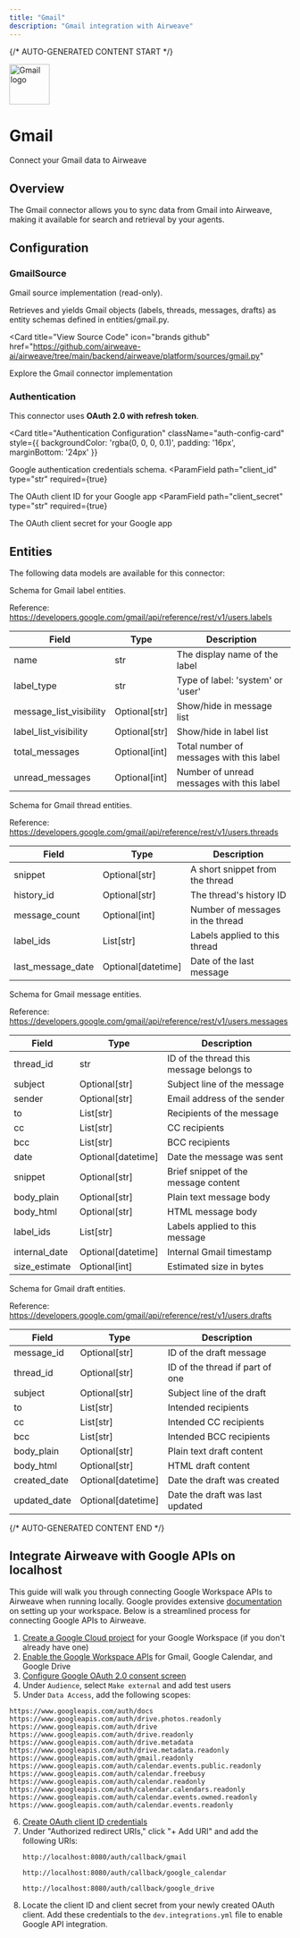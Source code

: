 ```yaml
---
title: "Gmail"
description: "Gmail integration with Airweave"
---
```


{/* AUTO-GENERATED CONTENT START */}



<div className="connector-header">
  <img src="icon.svg" alt="Gmail logo" width="72" height="72" className="connector-icon" />
  <div className="connector-info">
    <h1>Gmail</h1>
    <p>Connect your Gmail data to Airweave</p>
  </div>
</div>

## Overview

The Gmail connector allows you to sync data from Gmail into Airweave, making it available for search and retrieval by your agents.

## Configuration


### GmailSource

Gmail source implementation (read-only).

Retrieves and yields Gmail objects (labels, threads, messages, drafts)
as entity schemas defined in entities/gmail.py.


<Card
  title="View Source Code"
  icon="brands github"
  href="https://github.com/airweave-ai/airweave/tree/main/backend/airweave/platform/sources/gmail.py"
>
  Explore the Gmail connector implementation
</Card>

### Authentication

This connector uses **OAuth 2.0 with refresh token**.

<Card
  title="Authentication Configuration"
  className="auth-config-card"
  style={{ backgroundColor: 'rgba(0, 0, 0, 0.1)', padding: '16px', marginBottom: '24px' }}
>

Google authentication credentials schema.
<ParamField
  path="client_id"
  type="str"
  required={true}
>
  The OAuth client ID for your Google app
</ParamField>
<ParamField
  path="client_secret"
  type="str"
  required={true}
>
  The OAuth client secret for your Google app
</ParamField>
</Card>


## Entities

The following data models are available for this connector:

<Accordion title="GmailLabelEntity">

Schema for Gmail label entities.

Reference: https://developers.google.com/gmail/api/reference/rest/v1/users.labels

| Field | Type | Description |
|-------|------|-------------|
| name | str | The display name of the label |
| label_type | str | Type of label: 'system' or 'user' |
| message_list_visibility | Optional[str] | Show/hide in message list |
| label_list_visibility | Optional[str] | Show/hide in label list |
| total_messages | Optional[int] | Total number of messages with this label |
| unread_messages | Optional[int] | Number of unread messages with this label |

</Accordion>
<Accordion title="GmailThreadEntity">

Schema for Gmail thread entities.

Reference: https://developers.google.com/gmail/api/reference/rest/v1/users.threads

| Field | Type | Description |
|-------|------|-------------|
| snippet | Optional[str] | A short snippet from the thread |
| history_id | Optional[str] | The thread's history ID |
| message_count | Optional[int] | Number of messages in the thread |
| label_ids | List[str] | Labels applied to this thread |
| last_message_date | Optional[datetime] | Date of the last message |

</Accordion>
<Accordion title="GmailMessageEntity">

Schema for Gmail message entities.

Reference: https://developers.google.com/gmail/api/reference/rest/v1/users.messages

| Field | Type | Description |
|-------|------|-------------|
| thread_id | str | ID of the thread this message belongs to |
| subject | Optional[str] | Subject line of the message |
| sender | Optional[str] | Email address of the sender |
| to | List[str] | Recipients of the message |
| cc | List[str] | CC recipients |
| bcc | List[str] | BCC recipients |
| date | Optional[datetime] | Date the message was sent |
| snippet | Optional[str] | Brief snippet of the message content |
| body_plain | Optional[str] | Plain text message body |
| body_html | Optional[str] | HTML message body |
| label_ids | List[str] | Labels applied to this message |
| internal_date | Optional[datetime] | Internal Gmail timestamp |
| size_estimate | Optional[int] | Estimated size in bytes |

</Accordion>
<Accordion title="GmailDraftEntity">

Schema for Gmail draft entities.

Reference: https://developers.google.com/gmail/api/reference/rest/v1/users.drafts

| Field | Type | Description |
|-------|------|-------------|
| message_id | Optional[str] | ID of the draft message |
| thread_id | Optional[str] | ID of the thread if part of one |
| subject | Optional[str] | Subject line of the draft |
| to | List[str] | Intended recipients |
| cc | List[str] | Intended CC recipients |
| bcc | List[str] | Intended BCC recipients |
| body_plain | Optional[str] | Plain text draft content |
| body_html | Optional[str] | HTML draft content |
| created_date | Optional[datetime] | Date the draft was created |
| updated_date | Optional[datetime] | Date the draft was last updated |

</Accordion>




{/* AUTO-GENERATED CONTENT END */}

## Integrate Airweave with Google APIs on localhost

This guide will walk you through connecting Google Workspace APIs to Airweave when running locally.
Google provides extensive [documentation](https://developers.google.com/workspace/guides/get-started) on setting up your workspace.
Below is a streamlined process for connecting Google APIs to Airweave.

1. [Create a Google Cloud project](https://developers.google.com/workspace/guides/create-project) for your Google Workspace (if you don't already have one)
2. [Enable the Google Workspace APIs](https://developers.google.com/workspace/guides/enable-apis) for Gmail, Google Calendar, and Google Drive
3. [Configure Google OAuth 2.0 consent screen](https://developers.google.com/workspace/guides/configure-oauth-consent)
4. Under `Audience`, select `Make external` and add test users
5. Under `Data Access`, add the following scopes:

```
https://www.googleapis.com/auth/docs
https://www.googleapis.com/auth/drive.photos.readonly
https://www.googleapis.com/auth/drive
https://www.googleapis.com/auth/drive.readonly
https://www.googleapis.com/auth/drive.metadata
https://www.googleapis.com/auth/drive.metadata.readonly
https://www.googleapis.com/auth/gmail.readonly
https://www.googleapis.com/auth/calendar.events.public.readonly
https://www.googleapis.com/auth/calendar.freebusy
https://www.googleapis.com/auth/calendar.readonly
https://www.googleapis.com/auth/calendar.calendars.readonly
https://www.googleapis.com/auth/calendar.events.owned.readonly
https://www.googleapis.com/auth/calendar.events.readonly
```
6. [Create OAuth client ID credentials](https://developers.google.com/workspace/guides/create-credentials#oauth-client-id)
7. Under "Authorized redirect URIs," click "+ Add URI" and add the following URIs:
   ```
   http://localhost:8080/auth/callback/gmail
   ```
   ```
   http://localhost:8080/auth/callback/google_calendar
   ```
   ```
   http://localhost:8080/auth/callback/google_drive
   ```
8. Locate the client ID and client secret from your newly created OAuth client. Add these credentials to the `dev.integrations.yml` file to enable Google API integration.
